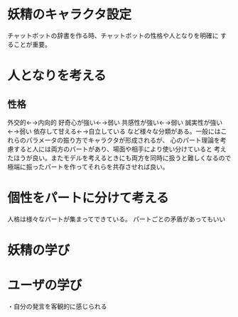 妖精のキャラクタ設定
=================

チャットボットの辞書を作る時、チャットボットの性格や人となりを明確に
することが重要。

# 人となりを考える
## 性格
外交的←→内向的
好奇心が強い←→弱い
共感性が強い←→弱い
誠実性が強い←→弱い
依存して甘える←→自立している
など様々な分類がある。一般にはこれらのパラメータの振り方でキャラクタが形成されるが、
心のパート理論を考慮すると人には両方のパートがあり、場面や相手により使い分けていると
考えたほうが良い。またモデルを考えるときにも両方を同時に扱うと難しくなるので
極端に振ったパートを作ってそれらを共存させれば良い。

# 個性をパートに分けて考える
人格は様々なパートが集まってできている。
パートごとの矛盾があってもいい


# 妖精の学び
# ユーザの学び
・自分の発言を客観的に感じられる


